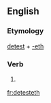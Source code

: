 ==English==

===Etymology===
[[detest]] + [[-eth]]

===Verb===
{{en-verb form}}

# {{en-archaic third-person singular of|detest}}

[[fr:detesteth]]